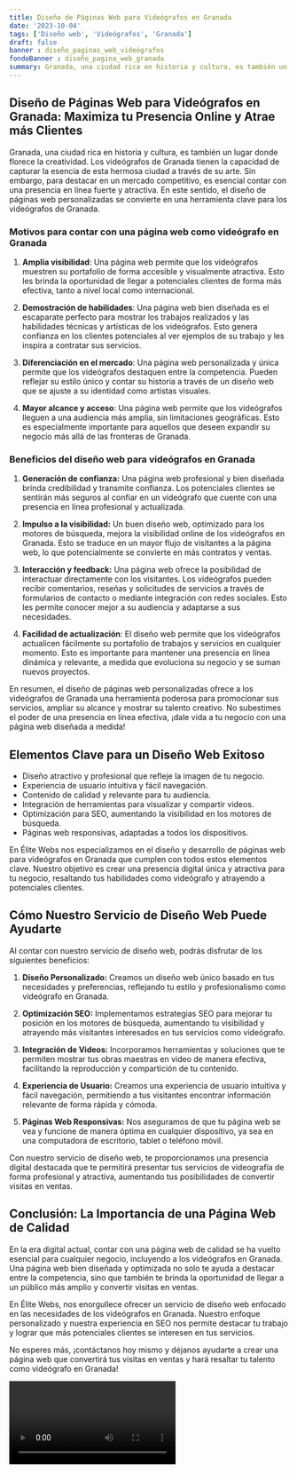 ```yaml
---
title: Diseño de Páginas Web para Videógrafos en Granada
date: '2023-10-04'
tags: ['Diseño web', 'Videógrafos', 'Granada']
draft: false
banner : diseño_paginas_web_videógrafos
fondoBanner : diseño_pagina_web_granada
summary: Granada, una ciudad rica en historia y cultura, es también un lugar donde florece la creatividad. Los videógrafos de Granada tienen la capacidad de capturar la esencia de esta hermosa ciudad a través de su arte. Sin embargo, para destacar en un mercado competitivo, es esencial contar con una presencia en línea fuerte y atractiva. En este sentido, el diseño de páginas web personalizadas se convierte en una herramienta clave para los videógrafos de Granada.
---
```


## Diseño de Páginas Web para Videógrafos en Granada: Maximiza tu Presencia Online y Atrae más Clientes

Granada, una ciudad rica en historia y cultura, es también un lugar donde florece la creatividad. Los videógrafos de Granada tienen la capacidad de capturar la esencia de esta hermosa ciudad a través de su arte. Sin embargo, para destacar en un mercado competitivo, es esencial contar con una presencia en línea fuerte y atractiva. En este sentido, el diseño de páginas web personalizadas se convierte en una herramienta clave para los videógrafos de Granada.

### Motivos para contar con una página web como videógrafo en Granada

1. **Amplia visibilidad**: Una página web permite que los videógrafos muestren su portafolio de forma accesible y visualmente atractiva. Esto les brinda la oportunidad de llegar a potenciales clientes de forma más efectiva, tanto a nivel local como internacional.

2. **Demostración de habilidades**: Una página web bien diseñada es el escaparate perfecto para mostrar los trabajos realizados y las habilidades técnicas y artísticas de los videógrafos. Esto genera confianza en los clientes potenciales al ver ejemplos de su trabajo y les inspira a contratar sus servicios.

3. **Diferenciación en el mercado**: Una página web personalizada y única permite que los videógrafos destaquen entre la competencia. Pueden reflejar su estilo único y contar su historia a través de un diseño web que se ajuste a su identidad como artistas visuales.

4. **Mayor alcance y acceso**: Una página web permite que los videógrafos lleguen a una audiencia más amplia, sin limitaciones geográficas. Esto es especialmente importante para aquellos que deseen expandir su negocio más allá de las fronteras de Granada.

### Beneficios del diseño web para videógrafos en Granada

1. **Generación de confianza:** Una página web profesional y bien diseñada brinda credibilidad y transmite confianza. Los potenciales clientes se sentirán más seguros al confiar en un videógrafo que cuente con una presencia en línea profesional y actualizada.

2. **Impulso a la visibilidad:** Un buen diseño web, optimizado para los motores de búsqueda, mejora la visibilidad online de los videógrafos en Granada. Esto se traduce en un mayor flujo de visitantes a la página web, lo que potencialmente se convierte en más contratos y ventas.

3. **Interacción y feedback:** Una página web ofrece la posibilidad de interactuar directamente con los visitantes. Los videógrafos pueden recibir comentarios, reseñas y solicitudes de servicios a través de formularios de contacto o mediante integración con redes sociales. Esto les permite conocer mejor a su audiencia y adaptarse a sus necesidades.

4. **Facilidad de actualización**: El diseño web permite que los videógrafos actualicen fácilmente su portafolio de trabajos y servicios en cualquier momento. Esto es importante para mantener una presencia en línea dinámica y relevante, a medida que evoluciona su negocio y se suman nuevos proyectos.

En resumen, el diseño de páginas web personalizadas ofrece a los videógrafos de Granada una herramienta poderosa para promocionar sus servicios, ampliar su alcance y mostrar su talento creativo. No subestimes el poder de una presencia en línea efectiva, ¡dale vida a tu negocio con una página web diseñada a medida!

<GifSeo />

<Cta />

## Elementos Clave para un Diseño Web Exitoso

- Diseño atractivo y profesional que refleje la imagen de tu negocio.
- Experiencia de usuario intuitiva y fácil navegación.
- Contenido de calidad y relevante para tu audiencia.
- Integración de herramientas para visualizar y compartir videos.
- Optimización para SEO, aumentando la visibilidad en los motores de búsqueda.
- Páginas web responsivas, adaptadas a todos los dispositivos.

En Élite Webs nos especializamos en el diseño y desarrollo de páginas web para videógrafos en Granada que cumplen con todos estos elementos clave. Nuestro objetivo es crear una presencia digital única y atractiva para tu negocio, resaltando tus habilidades como videógrafo y atrayendo a potenciales clientes.

## Cómo Nuestro Servicio de Diseño Web Puede Ayudarte

Al contar con nuestro servicio de diseño web, podrás disfrutar de los siguientes beneficios:

1. **Diseño Personalizado:** Creamos un diseño web único basado en tus necesidades y preferencias, reflejando tu estilo y profesionalismo como videógrafo en Granada.

2. **Optimización SEO:** Implementamos estrategias SEO para mejorar tu posición en los motores de búsqueda, aumentando tu visibilidad y atrayendo más visitantes interesados en tus servicios como videógrafo.

3. **Integración de Videos:** Incorporamos herramientas y soluciones que te permiten mostrar tus obras maestras en video de manera efectiva, facilitando la reproducción y compartición de tu contenido.

4. **Experiencia de Usuario:** Creamos una experiencia de usuario intuitiva y fácil navegación, permitiendo a tus visitantes encontrar información relevante de forma rápida y cómoda.

5. **Páginas Web Responsivas:** Nos aseguramos de que tu página web se vea y funcione de manera óptima en cualquier dispositivo, ya sea en una computadora de escritorio, tablet o teléfono móvil.

Con nuestro servicio de diseño web, te proporcionamos una presencia digital destacada que te permitirá presentar tus servicios de videografía de forma profesional y atractiva, aumentando tus posibilidades de convertir visitas en ventas.

## Conclusión: La Importancia de una Página Web de Calidad

En la era digital actual, contar con una página web de calidad se ha vuelto esencial para cualquier negocio, incluyendo a los videógrafos en Granada. Una página web bien diseñada y optimizada no solo te ayuda a destacar entre la competencia, sino que también te brinda la oportunidad de llegar a un público más amplio y convertir visitas en ventas.

En Élite Webs, nos enorgullece ofrecer un servicio de diseño web enfocado en las necesidades de los videógrafos en Granada. Nuestro enfoque personalizado y nuestra experiencia en SEO nos permite destacar tu trabajo y lograr que más potenciales clientes se interesen en tus servicios.

No esperes más, ¡contáctanos hoy mismo y déjanos ayudarte a crear una página web que convertirá tus visitas en ventas y hará resaltar tu talento como videógrafo en Granada!

<Video />

<CtaBot job='Videógrafos' city='Granada'/>

<Gmaps query='Granada+españa+maps' />